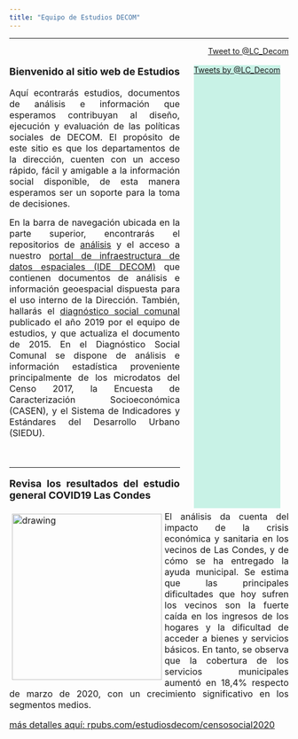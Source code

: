 ```yaml
---
title: "Equipo de Estudios DECOM"
---
```


---

<p align="right"><a href="https://twitter.com/intent/tweet?screen_name=LC_Decom&ref_src=twsrc%5Etfw" class="twitter-mention-button" data-show-count="false">Tweet to @LC_Decom</a><script async src="https://platform.twitter.com/widgets.js" charset="utf-8"></script></p>

<style>
.twitterborder {
    height:800px;
    margin-top:3px;
    margin-right:3%;
    margin-left:5%;
    float:right;
    background:#C8F2E6;
    text-align:center;
}
</style>

<div class="twitterborder">
<a class="twitter-timeline tw-align-right" data-widget-id="591646755353186304" width="250px" href="https://twitter.com/LC_Decom?ref_src=twsrc%5Etfw">Tweets by @LC_Decom</a> 
<script>!function(d,s,id){var js,fjs=d.getElementsByTagName(s)[0],p=/^http:/.test(d.location)?'http':'https';
if(!d.getElementById(id)){js=d.createElement(s);js.id=id;js.src=p+"://platform.twitter.com/widgets.js";fjs.parentNode.insertBefore(js,fjs);}}(document,"script","twitter-wjs");
</script>
</div>

<p style="font-size:18px"; align="justify"><b>Bienvenido al sitio web de Estudios</b></p>

<p align="justify"><font size=3>Aquí econtrarás estudios, documentos de análisis e información que esperamos contribuyan al diseño, ejecución y evaluación de las políticas sociales de DECOM. El propósito de este sitio es que los departamentos de la dirección, cuenten con un acceso rápido, fácil y amigable a la información social disponible, de esta manera esperamos ser un soporte para la toma de decisiones.<br>
<p align="justify"><font size=3>En la barra de navegación ubicada en la parte superior, encontrarás el repositorios de <a href="https://estudiosdecom.github.io/EstudiosDecom.git.io/doc_analisis.html"> análisis</a> y el acceso a nuestro <a href="https://estudiosdecom.github.io/EstudiosDecom.git.io/maps.html">portal de infraestructura de datos espaciales (IDE DECOM)</a> que contienen documentos de análisis e información geoespacial dispuesta para el uso interno de la Dirección. También, hallarás el <a href="https://estudiosdecom.github.io/EstudiosDecom.git.io/diagnostico.html"> diagnóstico social comunal</a> publicado el año 2019 por el equipo de estudios, y que actualiza el documento de 2015. En el Diagnóstico Social Comunal se dispone de análisis e información estadística proveniente principalmente de los microdatos del Censo 2017, la Encuesta de Caracterización Socioeconómica (CASEN), y el Sistema de Indicadores y Estándares del Desarrollo Urbano (SIEDU).</p></br> 

---

<p style="font-size:18px"; align="justify"><b>Revisa los resultados del estudio general COVID19 Las Condes</b></p>
<img style="float:left; margin:5px;" src="C:/Users/17617549-4/OneDrive - Municipalidad de Las Condes/Documents/Desarrollo Website Estudios/EstudiosDecom.git.io/images/resultadosdeencuesta.jpeg" alt="drawing" width="270" height="300"/><p align="justify">El análisis da cuenta del impacto de la crisis económica y sanitaria en los vecinos de Las Condes, y de cómo se ha entregado la ayuda municipal. Se estima que las principales dificultades que hoy sufren los vecinos son la fuerte caída en los ingresos de los hogares y la dificultad de acceder a bienes y servicios básicos. En tanto, se observa que la cobertura de los servicios municipales aumentó en 18,4% respecto de marzo de 2020, con un crecimiento significativo en los segmentos medios.</p>
<p align="left"><a href="https://rpubs.com/estudiosdecom/censosocial2020">más detalles aquí: rpubs.com/estudiosdecom/censosocial2020</a></p>
<br>
<br>
<br>
<br>
<br>
</br>